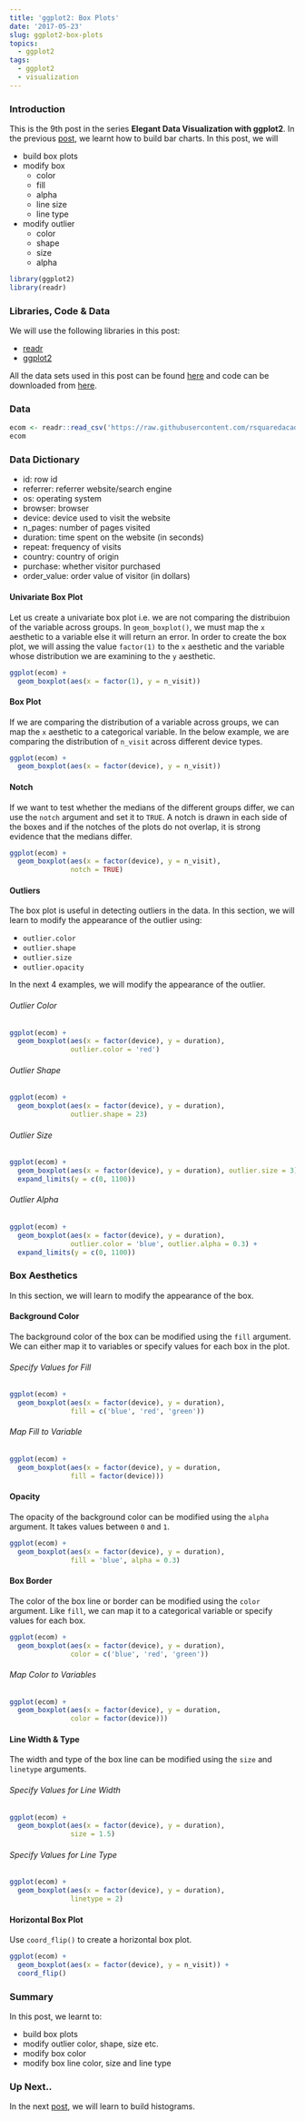 ```yaml
---
title: 'ggplot2: Box Plots'
date: '2017-05-23'
slug: ggplot2-box-plots
topics:
  - ggplot2
tags:
  - ggplot2
  - visualization
---
```


### Introduction

This is the 9th post in the series **Elegant Data Visualization with ggplot2**. In the previous [post](https://blog.aravindhebbali.com/), we learnt how to build bar charts. In this post, we will 

- build box plots
- modify box 
    - color
    - fill
    - alpha
    - line size
    - line type
- modify outlier 
    - color
    - shape 
    - size 
    - alpha

```r
library(ggplot2)
library(readr)
```

### Libraries, Code & Data

We will use the following libraries in this post:

- [readr](https://readr.tidyverse.org/)
- [ggplot2](https://ggplot2.tidyverse.org/)

All the data sets used in this post can be found [here](https://github.com/rsquaredacademy/datasets) and code can be downloaded from [here](https://gist.github.com/rsquaredacademy/246091b512a6c006e68374e2d24caf7c).

### Data

```r
ecom <- readr::read_csv('https://raw.githubusercontent.com/rsquaredacademy/datasets/master/web.csv')
ecom
```

### Data Dictionary

- id: row id
- referrer: referrer website/search engine
- os: operating system
- browser: browser
- device: device used to visit the website
- n_pages: number of pages visited
- duration: time spent on the website (in seconds)
- repeat: frequency of visits
- country: country of origin
- purchase: whether visitor purchased
- order_value: order value of visitor (in dollars)

#### Univariate Box Plot

Let us create a univariate box plot i.e. we are not comparing the distribuion
of the variable across groups. In `geom_boxplot()`, we must map the `x` aesthetic 
to a variable else it will return an error. In order to create the box plot, we will
assing the value `factor(1)` to the `x` aesthetic and the variable whose distribution
we are examining to the `y` aesthetic.

```r
ggplot(ecom) +
  geom_boxplot(aes(x = factor(1), y = n_visit))
```

#### Box Plot

If we are comparing the distribution of a variable across groups, we can map the
`x` aesthetic to a categorical variable. In the below example, we are comparing the
distribution of `n_visit` across different device types.

```r
ggplot(ecom) +
  geom_boxplot(aes(x = factor(device), y = n_visit))
```

#### Notch

If we want to test whether the medians of the different groups differ, we can use the `notch` argument and set it to `TRUE`. A notch is drawn in each side of the boxes and if the notches of the plots do not overlap, it is strong evidence that the medians differ.

```r
ggplot(ecom) +
  geom_boxplot(aes(x = factor(device), y = n_visit),
               notch = TRUE) 
```

#### Outliers

The box plot is useful in detecting outliers in the data. In this section, we will learn 
to modify the appearance of the outlier using:

- `outlier.color`
- `outlier.shape`
- `outlier.size`
- `outlier.opacity`

In the next 4 examples, we will modify the appearance of the outlier.

###### Outlier Color

```r
ggplot(ecom) +
  geom_boxplot(aes(x = factor(device), y = duration),
               outlier.color = 'red')
```

###### Outlier Shape

```r
ggplot(ecom) +
  geom_boxplot(aes(x = factor(device), y = duration),
               outlier.shape = 23)
```

###### Outlier Size

```r
ggplot(ecom) +
  geom_boxplot(aes(x = factor(device), y = duration), outlier.size = 3) +
  expand_limits(y = c(0, 1100))
```

###### Outlier Alpha

```r
ggplot(ecom) +
  geom_boxplot(aes(x = factor(device), y = duration),
               outlier.color = 'blue', outlier.alpha = 0.3) +
  expand_limits(y = c(0, 1100))
```

### Box Aesthetics

In this section, we will learn to modify the appearance of the box.

#### Background Color

The background color of the box can be modified using the `fill` argument. We can
either map it to variables or specify values for each box in the plot.

###### Specify Values for Fill

```r
ggplot(ecom) +
  geom_boxplot(aes(x = factor(device), y = duration),
               fill = c('blue', 'red', 'green')) 
```

###### Map Fill to Variable

```r
ggplot(ecom) +
  geom_boxplot(aes(x = factor(device), y = duration,
               fill = factor(device))) 
```

#### Opacity

The opacity of the background color can be modified using the `alpha` argument.
It takes values between `0` and `1`.

```r
ggplot(ecom) +
  geom_boxplot(aes(x = factor(device), y = duration),
               fill = 'blue', alpha = 0.3) 
```

#### Box Border

The color of the box line or border can be modified using the `color` argument. Like `fill`,
we can map it to a categorical variable or specify values for each box.

```r
ggplot(ecom) +
  geom_boxplot(aes(x = factor(device), y = duration),
               color = c('blue', 'red', 'green')) 
```

###### Map Color to Variables

```r
ggplot(ecom) +
  geom_boxplot(aes(x = factor(device), y = duration,
               color = factor(device))) 
```

#### Line Width & Type

The width and type of the box line can be modified using the `size` and
`linetype` arguments.

###### Specify Values for Line Width

```r
ggplot(ecom) +
  geom_boxplot(aes(x = factor(device), y = duration),
               size = 1.5) 
```

###### Specify Values for Line Type

```r
ggplot(ecom) +
  geom_boxplot(aes(x = factor(device), y = duration),
               linetype = 2) 
```


#### Horizontal Box Plot

Use `coord_flip()` to create a horizontal box plot.

```r
ggplot(ecom) +
  geom_boxplot(aes(x = factor(device), y = n_visit)) +
  coord_flip()
```


### Summary

In this post, we learnt to:

- build box plots
- modify outlier color, shape, size etc.
- modify box color
- modify box line color, size and line type

### Up Next..

In the next [post](https://blog.aravindhebbali.com/), we will learn to build histograms.

